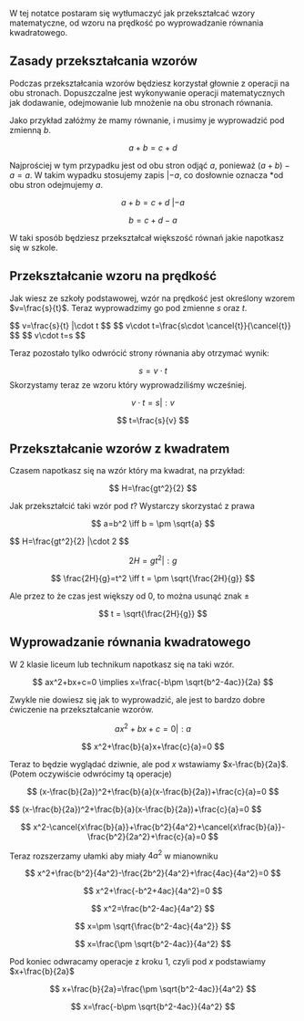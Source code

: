 
W tej notatce postaram się wytłumaczyć jak przekształcać wzory matematyczne, od wzoru na prędkość po wyprowadzanie równania kwadratowego.

## Zasady przekształcania wzorów

Podczas przekształcania wzorów będziesz korzystał głownie z operacji na obu stronach. Dopuszczalne jest wykonywanie operacji matematycznych jak dodawanie, odejmowanie lub mnożenie na obu stronach równania.

Jako przykład załóżmy że mamy równanie, i musimy je wyprowadzić pod zmienną $b$.

$$
a+b=c+d
$$

Najprościej w tym przypadku jest od obu stron odjąć $a$, ponieważ $(a+b)-a=a$. W takim wypadku stosujemy zapis $|-a$, co dosłownie oznacza *od obu stron odejmujemy $a$. 

$$
a+b=c+d ~|-a
$$

$$
b=c+d-a
$$

W taki sposób będziesz przekształcał większość równań jakie napotkasz się w szkole.

## Przekształcanie wzoru na prędkość

Jak wiesz ze szkoły podstawowej, wzór na prędkość jest określony wzorem $v=\frac{s}{t}$. Teraz wyprowadzimy go pod zmienne $s$ oraz $t$.

<Accordion title="Wyprowadzanie pod drogę">
$$
v=\frac{s}{t} |\cdot t
$$
$$
v\cdot t=\frac{s\cdot \cancel{t}}{\cancel{t}}
$$
$$
v\cdot t=s
$$

Teraz pozostało tylko odwrócić strony równania aby otrzymać wynik:

$$s=v\cdot t$$
</Accordion>
<Accordion title="Wyprowadzanie pod czas">
Skorzystamy teraz ze wzoru który wyprowadziliśmy wcześniej.

$$
v\cdot t=s |:v
$$

$$
t=\frac{s}{v}
$$
</Accordion>

## Przekształcanie wzorów z kwadratem

Czasem napotkasz się na wzór który ma kwadrat, na przykład:

$$
H=\frac{gt^2}{2}
$$

Jak przekształcić taki wzór pod $t$? Wystarczy skorzystać z prawa

$$
a=b^2 \iff b = \pm \sqrt{a}
$$

<Accordion title="Wyprowadzanie pod czas">
$$
H=\frac{gt^2}{2} |\cdot 2
$$

$$
2H=gt^2 |:g
$$

$$
\frac{2H}{g}=t^2 \iff t = \pm \sqrt{\frac{2H}{g}}
$$

Ale przez to że czas jest większy od $0$, to można usunąć znak $\pm$

$$
t = \sqrt{\frac{2H}{g}}
$$
</Accordion>

## Wyprowadzanie równania kwadratowego

W 2 klasie liceum lub technikum napotkasz się na taki wzór.

$$
ax^2+bx+c=0 \implies x=\frac{-b\pm \sqrt{b^2-4ac}}{2a}
$$

Zwykle nie dowiesz się jak to wyprowadzić, ale jest to bardzo dobre ćwiczenie na przekształcanie wzorów.

<Accordion title="Krok 1. Przesuwanie wykresu">

$$
ax^2+bx+c=0 |:a
$$

$$
x^2+\frac{b}{a}x+\frac{c}{a}=0
$$

Teraz to będzie wyglądać dziwnie, ale pod $x$ wstawiamy $x-\frac{b}{2a}$. (Potem oczywiście odwrócimy tą operacje)

$$
(x-\frac{b}{2a})^2+\frac{b}{a}(x-\frac{b}{2a})+\frac{c}{a}=0
$$
</Accordion>

<Accordion title="Krok 2. Upraszczanie równania">
$$
(x-\frac{b}{2a})^2+\frac{b}{a}(x-\frac{b}{2a})+\frac{c}{a}=0
$$

$$
x^2-\cancel{x\frac{b}{a}}+\frac{b^2}{4a^2}+\cancel{x\frac{b}{a}}-\frac{b^2}{2a^2}+\frac{c}{a}=0
$$

Teraz rozszerzamy ułamki aby miały $4a^2$ w mianowniku

$$
x^2+\frac{b^2}{4a^2}-\frac{2b^2}{4a^2}+\frac{4ac}{4a^2}=0
$$

$$
x^2+\frac{-b^2+4ac}{4a^2}=0
$$

$$
x^2=\frac{b^2-4ac}{4a^2}
$$

$$
x=\pm \sqrt{\frac{b^2-4ac}{4a^2}}
$$

$$
x=\frac{\pm \sqrt{b^2-4ac}}{4a^2}
$$
</Accordion>

<Accordion title="Krok 3. Przesuwanie wykresu spowrotem">

Pod koniec odwracamy operacje z kroku 1, czyli pod $x$ podstawiamy $x+\frac{b}{2a}$

$$
x+\frac{b}{2a}=\frac{\pm \sqrt{b^2-4ac}}{4a^2}
$$

$$
x=\frac{-b\pm \sqrt{b^2-4ac}}{4a^2}
$$
</Accordion>